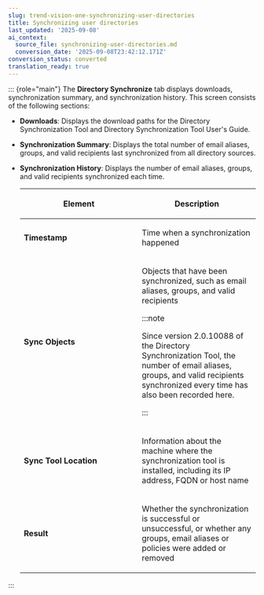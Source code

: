 ```yaml
---
slug: trend-vision-one-synchronizing-user-directories
title: Synchronizing user directories
last_updated: '2025-09-08'
ai_context:
  source_file: synchronizing-user-directories.md
  conversion_date: '2025-09-08T23:42:12.171Z'
conversion_status: converted
translation_ready: true
---
```


::: {role="main"}
The **Directory Synchronize** tab displays downloads, synchronization summary, and synchronization history. This screen consists of the following sections:

- **Downloads**: Displays the download paths for the Directory Synchronization Tool and Directory Synchronization Tool User's Guide.

- **Synchronization Summary**: Displays the total number of email aliases, groups, and valid recipients last synchronized from all directory sources.

- **Synchronization History**: Displays the number of email aliases, groups, and valid recipients synchronized each time.

  <table>
  <colgroup>
  <col style="width: 50%" />
  <col style="width: 50%" />
  </colgroup>
  <thead>
  <tr>
  <th><p>Element</p></th>
  <th><p>Description</p></th>
  </tr>
  </thead>
  <tbody>
  <tr>
  <td><p><strong>Timestamp</strong></p></td>
  <td><p>Time when a synchronization happened</p></td>
  </tr>
  <tr>
  <td><p><strong>Sync Objects</strong></p></td>
  <td><p>Objects that have been synchronized, such as email aliases, groups, and valid recipients</p>
  

  :::note
  
  <p>Since version 2.0.10088 of the Directory Synchronization Tool, the number of email aliases, groups, and valid recipients synchronized every time has also been recorded here.</p>
  

  :::

  </td>
  </tr>
  <tr>
  <td><p><strong>Sync Tool Location</strong></p></td>
  <td><p>Information about the machine where the synchronization tool is installed, including its IP address, FQDN or host name</p></td>
  </tr>
  <tr>
  <td><p><strong>Result</strong></p></td>
  <td><p>Whether the synchronization is successful or unsuccessful, or whether any groups, email aliases or policies were added or removed</p></td>
  </tr>
  </tbody>
  </table>
:::
